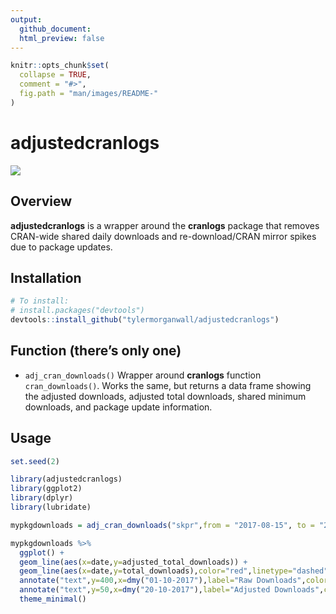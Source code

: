 ```yaml
---
output: 
  github_document:
  html_preview: false
---
```


```r
knitr::opts_chunk$set(
  collapse = TRUE,
  comment = "#>",
  fig.path = "man/images/README-"
)
```

# adjustedcranlogs

<img src="man/images/adjustedcranimage.png" align="center" />

## Overview

**adjustedcranlogs** is a wrapper around the **cranlogs** package that removes CRAN-wide shared daily downloads and re-download/CRAN mirror spikes due to package updates. 


## Installation

```r
# To install: 
# install.packages("devtools")
devtools::install_github("tylermorganwall/adjustedcranlogs")
```

## Function (there's only one)

* `adj_cran_downloads()` Wrapper around **cranlogs** function `cran_downloads()`. Works the same, but returns a data frame showing the adjusted downloads, adjusted total downloads, shared minimum downloads, and package update information.

## Usage

```r
set.seed(2)
```

```r

library(adjustedcranlogs)
library(ggplot2)
library(dplyr)
library(lubridate)

mypkgdownloads = adj_cran_downloads("skpr",from = "2017-08-15", to = "2017-11-15")

mypkgdownloads %>%
  ggplot() + 
  geom_line(aes(x=date,y=adjusted_total_downloads)) +
  geom_line(aes(x=date,y=total_downloads),color="red",linetype="dashed") +
  annotate("text",y=400,x=dmy("01-10-2017"),label="Raw Downloads",color="red") +
  annotate("text",y=50,x=dmy("20-10-2017"),label="Adjusted Downloads",color="black") +
  theme_minimal()

```
